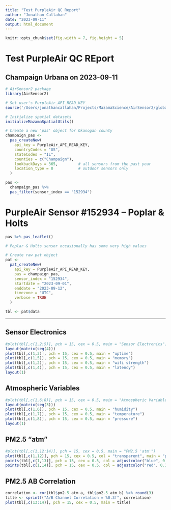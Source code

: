 ```yaml
---
title: "Test PurpleAir QC Report"
author: "Jonathan Callahan"
date: "2023-09-11"
output: html_document
---
```


```r
knitr::opts_chunk$set(fig.width = 7, fig.height = 5)
```

# Test PurpleAir QC REport

## Champaign Urbana on 2023-09-11

```r
# AirSensor2 package
library(AirSensor2)

# Set user's PurpleAir_API_READ_KEY
source('/Users/jonathancallahan/Projects/MazamaScience/AirSensor2/global_vars.R')

# Initialize spatial datasets
initializeMazamaSpatialUtils()

# Create a new 'pas' object for Okanogan county
champaign_pas <-
  pas_createNew(
    api_key = PurpleAir_API_READ_KEY,
    countryCodes = "US",
    stateCodes = "IL",
    counties = c("Champaign"),
    lookbackDays = 365,         # all sensors from the past year
    location_type = 0           # outdoor sensors only
  )

pas <-
  champaign_pas %>%
  pas_filter(sensor_index == "152934")
```

# PurpleAir Sensor \#152934 -- Poplar & Holts

```r
pas %>% pas_leaflet()
```

```r
# Poplar & Holts sensor occasionally has some very high values

# Create raw pat object
pat <-
  pat_createNew(
    api_key = PurpleAir_API_READ_KEY,
    pas = champaign_pas,
    sensor_index = "152934",
    startdate = "2023-09-01",
    enddate = "2023-09-12",
    timezone = "UTC",
    verbose = TRUE
  )

tbl <- pat$data
```

----

## Sensor Electronics

```r
#plot(tbl[,c(1,2:5)], pch = 15, cex = 0.5, main = "Sensor Electronics")
layout(matrix(seq(4)))
plot(tbl[,c(1,3)], pch = 15, cex = 0.5, main = "uptime")
plot(tbl[,c(1,5)], pch = 15, cex = 0.5, main = "memory")
plot(tbl[,c(1,2)], pch = 15, cex = 0.5, main = "wifi strength")
plot(tbl[,c(1,4)], pch = 15, cex = 0.5, main = "latency")
layout(1)
```

## Atmospheric Variables

```r
#plot(tbl[,c(1,6:8)], pch = 15, cex = 0.5, main = "Atmospheric Variables")
layout(matrix(seq(3)))
plot(tbl[,c(1,6)], pch = 15, cex = 0.5, main = "humidity")
plot(tbl[,c(1,7)], pch = 15, cex = 0.5, main = "temperature")
plot(tbl[,c(1,8)], pch = 15, cex = 0.5, main = "pressure")
layout(1)
```

## PM2.5 "atm"

```r
#plot(tbl[,c(1,12:14)], pch = 15, cex = 0.5, main = "PM2.5 'atm'")
plot(tbl[,c(1,12)], pch = 15, cex = 0.5, col = "transparent", main = "pm2.5_atm")
points(tbl[,c(1,13)], pch = 15, cex = 0.5, col = adjustcolor("blue", 0.3))
points(tbl[,c(1,14)], pch = 15, cex = 0.5, col = adjustcolor("red", 0.3))
```

## PM2.5 AB Correlation

```r
correlation <- cor(tbl$pm2.5_atm_a, tbl$pm2.5_atm_b) %>% round(3)
title <- sprintf("A/B Channel Correlation = %0.3f", correlation)
plot(tbl[,c(13:14)], pch = 15, cex = 0.5, main = title)
```



<!-- # PM2.5 comparison -->
<!-- plot(tbl[,c(1,9,12,15)], pch = 15, cex = 0.5, main = "PM2.5 'alt' vs 'atm' vs 'cf1'") -->




